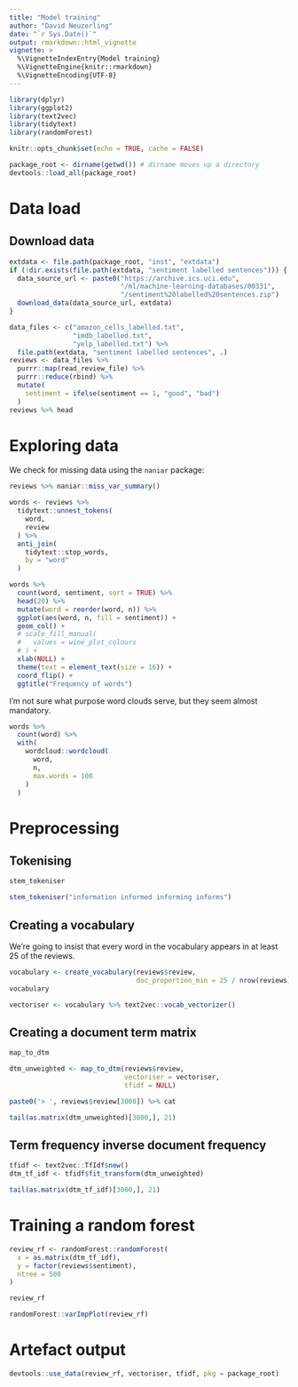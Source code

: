 ```yaml
---
title: "Model training"
author: "David Neuzerling"
date: "`r Sys.Date()`"
output: rmarkdown::html_vignette
vignette: >
  %\VignetteIndexEntry{Model training}
  %\VignetteEngine{knitr::rmarkdown}
  %\VignetteEncoding{UTF-8}
---
```


```r
library(dplyr)
library(ggplot2)
library(text2vec)
library(tidytext)
library(randomForest)

knitr::opts_chunk$set(echo = TRUE, cache = FALSE)

package_root <- dirname(getwd()) # dirname moves up a directory
devtools::load_all(package_root)
```

# Data load

## Download data

```r
extdata <- file.path(package_root, "inst", "extdata")
if (!dir.exists(file.path(extdata, "sentiment labelled sentences"))) {
  data_source_url <- paste0("https://archive.ics.uci.edu",
                            "/ml/machine-learning-databases/00331",
                            "/sentiment%20labelled%20sentences.zip")
  download_data(data_source_url, extdata)
}
```

```r
data_files <- c("amazon_cells_labelled.txt",
                "imdb_labelled.txt",
                "yelp_labelled.txt") %>% 
  file.path(extdata, "sentiment labelled sentences", .)
reviews <- data_files %>% 
  purrr::map(read_review_file) %>%
  purrr::reduce(rbind) %>% 
  mutate(
    sentiment = ifelse(sentiment == 1, "good", "bad")
  )
reviews %>% head
```

# Exploring data

We check for missing data using the `naniar` package:

```r
reviews %>% naniar::miss_var_summary()
```

```r
words <- reviews %>% 
  tidytext::unnest_tokens(
    word, 
    review
  ) %>% 
  anti_join(
    tidytext::stop_words, 
    by = "word"
  )
```

```r
words %>%
  count(word, sentiment, sort = TRUE) %>%
  head(20) %>%
  mutate(word = reorder(word, n)) %>%
  ggplot(aes(word, n, fill = sentiment)) +
  geom_col() + 
  # scale_fill_manual(
  #   values = wine_plot_colours
  # ) +
  xlab(NULL) +
  theme(text = element_text(size = 16)) +
  coord_flip() +
  ggtitle("Frequency of words")
```


I'm not sure what purpose word clouds serve, but they seem almost mandatory.

```r
words %>%
  count(word) %>%
  with(
    wordcloud::wordcloud(
      word, 
      n, 
      max.words = 100
    )
  )
```


# Preprocessing
## Tokenising


```r
stem_tokeniser
```

```r
stem_tokeniser("information informed informing informs")
```

## Creating a vocabulary

We're going to insist that every word in the vocabulary appears in at least 25 of the reviews.

```r
vocabulary <- create_vocabulary(reviews$review,
                                doc_proportion_min = 25 / nrow(reviews))
vocabulary
```

```r
vectoriser <- vocabulary %>% text2vec::vocab_vectorizer()
```

## Creating a document term matrix

```r
map_to_dtm
```

```r
dtm_unweighted <- map_to_dtm(reviews$review,
                             vectoriser = vectoriser,
                             tfidf = NULL)
```

```r
paste0('> ', reviews$review[3000]) %>% cat
```

```r
tail(as.matrix(dtm_unweighted)[3000,], 21)
```

## Term frequency inverse document frequency
```r
tfidf <- text2vec::TfIdf$new()
dtm_tf_idf <- tfidf$fit_transform(dtm_unweighted)
```

```r
tail(as.matrix(dtm_tf_idf)[3000,], 21)
```

# Training a random forest

```r
review_rf <- randomForest::randomForest(
  x = as.matrix(dtm_tf_idf),
  y = factor(reviews$sentiment),
  ntree = 500
)
```

```r
review_rf
```

```r
randomForest::varImpPlot(review_rf)
```

# Artefact output

```r
devtools::use_data(review_rf, vectoriser, tfidf, pkg = package_root)
```
